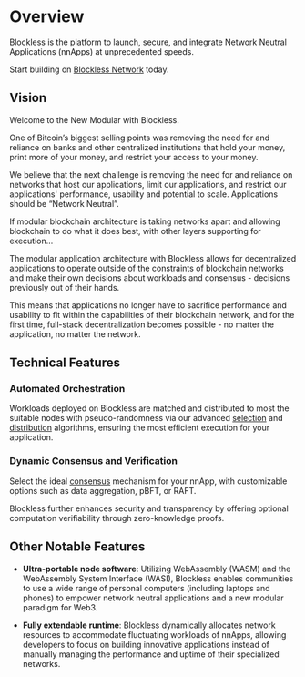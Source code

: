 # Overview

Blockless is the platform to launch, secure, and integrate Network Neutral Applications (nnApps) at unprecedented speeds.

Start building on [Blockless Network](../network) today.

## Vision

Welcome to the New Modular with Blockless.

One of Bitcoin’s biggest selling points was removing the need for and reliance on banks and other centralized institutions that hold your money, print more of your money, and restrict your access to your money.

We believe that the next challenge is removing the need for and reliance on networks that host our applications, limit our applications, and restrict our applications' performance, usability and potential to scale. Applications should be “Network Neutral”.

If modular blockchain architecture is taking networks apart and allowing blockchain to do what it does best, with other layers supporting for execution…

The modular application architecture with Blockless allows for decentralized applications to operate outside of the constraints of blockchain networks and make their own decisions about workloads and consensus - decisions previously out of their hands.

This means that applications no longer have to sacrifice performance and usability to fit within the capabilities of their blockchain network, and for the first time, full-stack decentralization becomes possible - no matter the application, no matter the network.

## Technical Features

### Automated Orchestration

Workloads deployed on Blockless are matched and distributed to most the suitable nodes with pseudo-randomness via our advanced [selection](./protocol/networking/selection) and [distribution](./protocol/networking/distribution.md) algorithms, ensuring the most efficient execution for your application.

### Dynamic Consensus and Verification

Select the ideal [consensus](./protocol/networking/consensus.md) mechanism for your nnApp, with customizable options such as data aggregation, pBFT, or RAFT.

Blockless further enhances security and transparency by offering optional computation verifiability through zero-knowledge proofs.

## Other Notable Features

- **Ultra-portable node software**:  Utilizing WebAssembly (WASM) and the WebAssembly System Interface (WASI), Blockless enables communities to use a wide range of personal computers (including laptops and phones) to empower network neutral applications and a new modular paradigm for Web3. 

- **Fully extendable runtime**: Blockless dynamically allocates network resources to accommodate fluctuating workloads of nnApps, allowing developers to focus on building innovative applications instead of manually managing the performance and uptime of their specialized networks.
